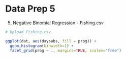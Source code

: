Data Prep 5
======================


5. Negative Binomial Regression  - Fishing.csv
```r
# Upload Fishing.csv
```


```r

ggplot(dat, aes(daysabs, fill = prog)) +
  geom_histogram(binwidth=1) +
  facet_grid(prog ~ ., margins=TRUE, scales="free")

```
